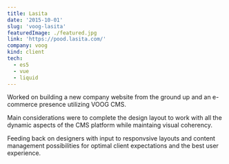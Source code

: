 ```yaml
---
title: Lasita
date: '2015-10-01'
slug: 'voog-lasita'
featuredImage: ./featured.jpg
link: 'https://pood.lasita.com/'
company: voog
kind: client
tech:
  - es5
  - vue
  - liquid
---
```


Worked on building a new company website from the ground up and an e-commerce presence utilizing VOOG CMS.

Main considerations were to complete the design layout to work with all the dynamic aspects of the CMS platform while maintaing visual coherency.

Feeding back on designers with input to responvsive layouts and content management possibilities for optimal client expectations and the best user experience.
